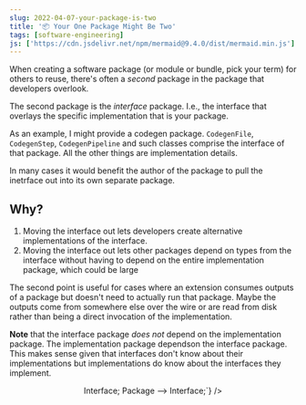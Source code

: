 ```yaml
---
slug: 2022-04-07-your-package-is-two
title: '📦 Your One Package Might Be Two'
tags: [software-engineering]
js: ['https://cdn.jsdelivr.net/npm/mermaid@9.4.0/dist/mermaid.min.js']
---
```



When creating a software package (or module or bundle, pick your term) for others to reuse, there's often a _second_ package in the package that developers overlook.

The second package is the _interface_ package. I.e., the interface that overlays the specific implementation that is your package.

As an example, I might provide a codegen package. `CodegenFile`, `CodegenStep`, `CodegenPipeline` and such classes comprise the interface of that package. All the other things are implementation details.

In many cases it would benefit the author of the package to pull the inetrface out into its own separate package.

## Why?

1. Moving the interface out lets developers create alternative implementations of the interface.
2. Moving the interface out lets other packages depend on types from the interface without having to depend on the entire implementation package, which could be large

The second point is useful for cases where an extension consumes outputs of a package but doesn't need to actually run that package. Maybe the outputs come from somewhere else over the wire or are read from disk rather than being a direct invocation of the implementation.

**Note** that the interface package _does not_ depend on the implementation package. The implementation package dependson the interface package. This makes sense given that interfaces don't know about their implementations but implementations do know about the interfaces they implement.

<center>
  <Mermaid
    id="two"
    chart={`graph TD;
  Extension --> Interface;
  Package --> Interface;`}
  />
</center>
